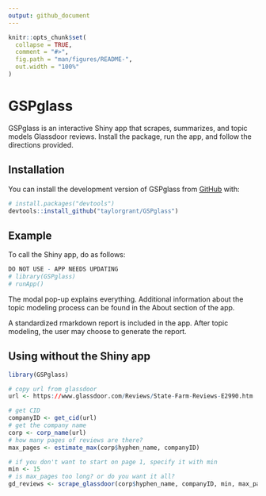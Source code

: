 ```yaml
---
output: github_document
---
```


<!-- README.md is generated from README.Rmd. Please edit that file -->

```r
knitr::opts_chunk$set(
  collapse = TRUE,
  comment = "#>",
  fig.path = "man/figures/README-",
  out.width = "100%"
)
```

# GSPglass

<!-- badges: start -->
<!-- badges: end -->

GSPglass is an interactive Shiny app that scrapes, summarizes, and topic models Glassdoor reviews. Install the package, run the app, and follow the directions provided. 

## Installation

You can install the development version of GSPglass from [GitHub](https://github.com/) with:

``` r
# install.packages("devtools")
devtools::install_github("taylorgrant/GSPglass")
```

## Example

To call the Shiny app, do as follows:

```r
DO NOT USE - APP NEEDS UPDATING
# library(GSPglass)
# runApp()
```

The modal pop-up explains everything. Additional information about the topic modeling process can be found in the About section of the app.

A standardized rmarkdown report is included in the app. After topic modeling, the user may choose to generate the report. 

## Using without the Shiny app 

```r
library(GSPglass)

# copy url from glassdoor
url <- https://www.glassdoor.com/Reviews/State-Farm-Reviews-E2990.htm

# get CID
companyID <- get_cid(url)
# get the company name
corp <- corp_name(url)
# how many pages of reviews are there? 
max_pages <- estimate_max(corp$hyphen_name, companyID)

# if you don't want to start on page 1, specify it with min
min <- 15
# is max_pages too long? or do you want it all? 
gd_reviews <- scrape_glassdoor(corp$hyphen_name, companyID, min, max_pages)

```

